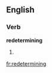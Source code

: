 ==English==

===Verb===
'''redetermining'''

# {{present participle of|[[redetermine]]}}

[[fr:redetermining]]
